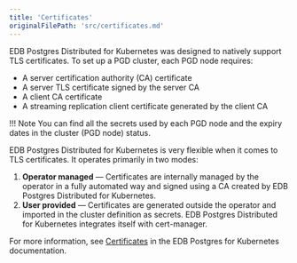 ```yaml
---
title: 'Certificates'
originalFilePath: 'src/certificates.md'
---
```


EDB Postgres Distributed for Kubernetes was designed to natively support TLS certificates.
To set up a PGD cluster, each PGD node requires:

-   A server certification authority (CA) certificate
-   A server TLS certificate signed by the server CA
-   A client CA certificate
-   A streaming replication client certificate generated by the client CA

!!! Note
    You can find all the secrets used by each PGD node and the expiry dates in
    the cluster (PGD node) status.

EDB Postgres Distributed for Kubernetes is very flexible when it comes to TLS certificates. It operates 
primarily in two modes:

1.  **Operator managed** &mdash; Certificates are internally
    managed by the operator in a fully automated way and signed using a CA created
    by EDB Postgres Distributed for Kubernetes.
2.  **User provided** &mdash; Certificates are
    generated outside the operator and imported in the cluster definition as
    secrets. EDB Postgres Distributed for Kubernetes integrates itself with cert-manager.

For more information, see
[Certificates](/postgres_for_kubernetes/latest/certificates/) in the EDB Postgres for Kubernetes documentation.